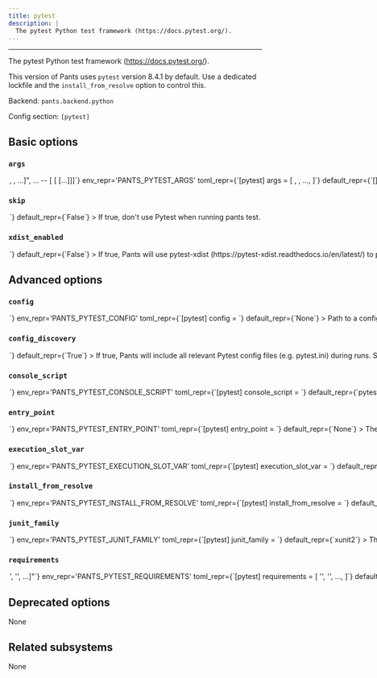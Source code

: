 ```yaml
---
title: pytest
description: |
  The pytest Python test framework (https://docs.pytest.org/).
---
```



---

The pytest Python test framework (https://docs.pytest.org/).

This version of Pants uses `pytest` version 8.4.1 by default. Use a dedicated lockfile and the `install_from_resolve` option to control this.

Backend: <span className="color--primary">`pants.backend.python`</span>

Config section: <span className="color--primary">`[pytest]`</span>

<span className={styles.options}>

## Basic options

### `args`

<Option
  cli_repr={`--pytest-args="[<shell_str>, <shell_str>, ...]", ... -- [<shell_str> [<shell_str> [...]]]`}
  env_repr='PANTS_PYTEST_ARGS'
  toml_repr={`[pytest]
args = [
    <shell_str>,
    <shell_str>,
    ...,
]`}
  default_repr={`[]`}
>

Arguments to pass directly to Pytest, e.g. `--pytest-args='-k test_foo --quiet'`.

</Option>

### `skip`

<Option
  cli_repr={`--[no-]pytest-skip`}
  env_repr='PANTS_PYTEST_SKIP'
  toml_repr={`[pytest]
skip = <bool>`}
  default_repr={`False`}
>

If true, don&#x27;t use Pytest when running `pants test`.

</Option>

### `xdist_enabled`

<Option
  cli_repr={`--[no-]pytest-xdist-enabled`}
  env_repr='PANTS_PYTEST_XDIST_ENABLED'
  toml_repr={`[pytest]
xdist_enabled = <bool>`}
  default_repr={`False`}
>

If true, Pants will use `pytest-xdist` (https://pytest-xdist.readthedocs.io/en/latest/) to parallelize tests within each `python_test` target.

NOTE: Enabling `pytest-xdist` can cause high-level scoped fixtures (for example `session`) to execute more than once. See the `pytest-xdist` docs for more info: https://pypi.org/project/pytest-xdist/#making-session-scoped-fixtures-execute-only-once

</Option>

## Advanced options

### `config`

<Option
  cli_repr={`--pytest-config=<file_option>`}
  env_repr='PANTS_PYTEST_CONFIG'
  toml_repr={`[pytest]
config = <file_option>`}
  default_repr={`None`}
>

Path to a config file understood by Pytest (https://docs.pytest.org/en/latest/reference/customize.html#configuration-file-formats). Setting this option will disable `[pytest].config_discovery`. Use this option if the config is located in a non-standard location.

</Option>

### `config_discovery`

<Option
  cli_repr={`--[no-]pytest-config-discovery`}
  env_repr='PANTS_PYTEST_CONFIG_DISCOVERY'
  toml_repr={`[pytest]
config_discovery = <bool>`}
  default_repr={`True`}
>

If true, Pants will include all relevant Pytest config files (e.g. `pytest.ini`) during runs. See https://docs.pytest.org/en/stable/customize.html#finding-the-rootdir for where config files should be located for Pytest to discover them.

Use `[pytest].config` instead if your config is in a non-standard location.

</Option>

### `console_script`

<Option
  cli_repr={`--pytest-console-script=<str>`}
  env_repr='PANTS_PYTEST_CONSOLE_SCRIPT'
  toml_repr={`[pytest]
console_script = <str>`}
  default_repr={`pytest`}
>

The console script for the tool. Using this option is generally preferable to (and mutually exclusive with) specifying an `--entry-point` since console script names have a higher expectation of staying stable across releases of the tool. Usually, you will not want to change this from the default.

</Option>

### `entry_point`

<Option
  cli_repr={`--pytest-entry-point=<str>`}
  env_repr='PANTS_PYTEST_ENTRY_POINT'
  toml_repr={`[pytest]
entry_point = <str>`}
  default_repr={`None`}
>

The entry point for the tool. Generally you only want to use this option if the tool does not offer a `--console-script` (which this option is mutually exclusive with). Usually, you will not want to change this from the default.

</Option>

### `execution_slot_var`

<Option
  cli_repr={`--pytest-execution-slot-var=<str>`}
  env_repr='PANTS_PYTEST_EXECUTION_SLOT_VAR'
  toml_repr={`[pytest]
execution_slot_var = <str>`}
  default_repr={`None`}
>

If a non-empty string, the process execution slot id (an integer) will be exposed to tests under this environment variable name.

</Option>

### `install_from_resolve`

<Option
  cli_repr={`--pytest-install-from-resolve=<str>`}
  env_repr='PANTS_PYTEST_INSTALL_FROM_RESOLVE'
  toml_repr={`[pytest]
install_from_resolve = <str>`}
  default_repr={`None`}
>

If specified, install the tool using the lockfile for this named resolve.

This resolve must be defined in `[python].resolves`, as described in https://www.pantsbuild.org/2.29/docs/python/overview/lockfiles#lockfiles-for-tools.

The resolve&#x27;s entire lockfile will be installed, unless specific requirements are listed via the `requirements` option, in which case only those requirements will be installed. This is useful if you don&#x27;t want to invalidate the tool&#x27;s outputs when the resolve incurs changes to unrelated requirements.

If unspecified, and the `lockfile` option is unset, the tool will be installed using the default lockfile shipped with Pants, which uses `pytest` version 8.4.1.

If unspecified, and the `lockfile` option is set, the tool will use the custom `pytest` &#x22;tool lockfile&#x22; generated from the `version` and `extra_requirements` options. But note that this mechanism is deprecated.

</Option>

### `junit_family`

<Option
  cli_repr={`--pytest-junit-family=<str>`}
  env_repr='PANTS_PYTEST_JUNIT_FAMILY'
  toml_repr={`[pytest]
junit_family = <str>`}
  default_repr={`xunit2`}
>

The format of generated junit XML files. See https://docs.pytest.org/en/latest/reference.html#confval-junit_family.

</Option>

### `requirements`

<Option
  cli_repr={`--pytest-requirements="['<str>', '<str>', ...]"`}
  env_repr='PANTS_PYTEST_REQUIREMENTS'
  toml_repr={`[pytest]
requirements = [
    '<str>',
    '<str>',
    ...,
]`}
  default_repr={`[]`}
>

If `install_from_resolve` is specified, install these requirements, at the versions provided by the specified resolve&#x27;s lockfile.

Values can be pip-style requirements (e.g., `tool` or `tool==1.2.3` or `tool>=1.2.3`), or addresses of `python_requirement` targets (or targets that generate or depend on `python_requirement` targets). Make sure to use the `//` prefix to refer to targets using their full address from the root (e.g. `//3rdparty/python:tool`). This is necessary to distinguish address specs from local or VCS requirements.

The lockfile will be validated against the requirements - if a lockfile doesn&#x27;t provide the requirement (at a suitable version, if the requirement specifies version constraints) Pants will error.

If unspecified, install the entire lockfile.

</Option>

## Deprecated options

None

## Related subsystems

None

</span>
